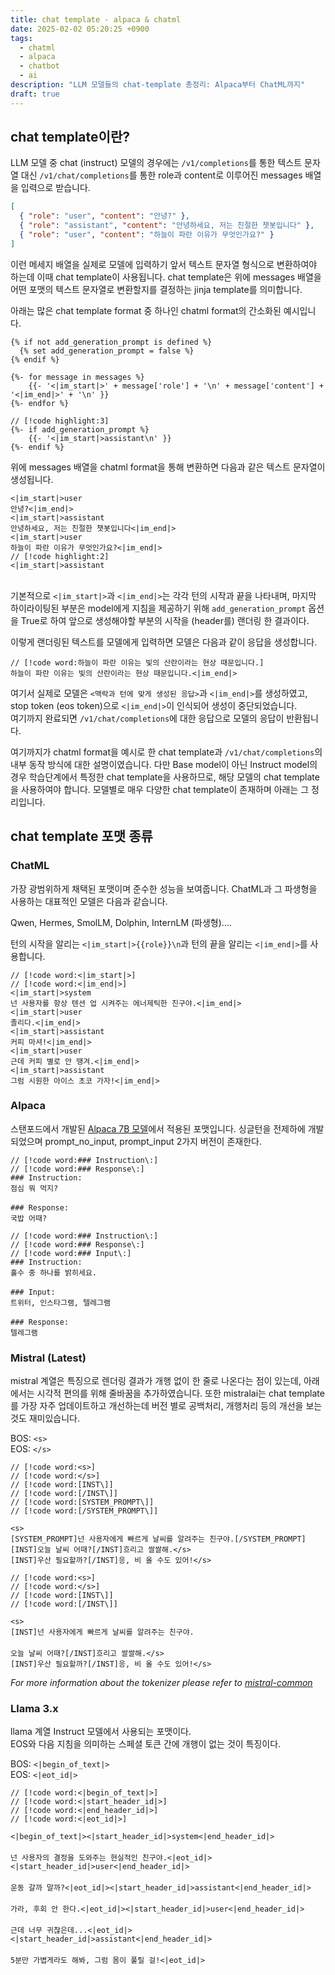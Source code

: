 ```yaml
---
title: chat template - alpaca & chatml
date: 2025-02-02 05:20:25 +0900
tags:
  - chatml
  - alpaca
  - chatbot
  - ai
description: "LLM 모델들의 chat-template 총정리: Alpaca부터 ChatML까지"
draft: true
---
```


## chat template이란?

LLM 모델 중 chat (instruct) 모델의 경우에는 `/v1/completions`를 통한 텍스트 문자열 대신 `/v1/chat/completions`를 통한 role과 content로 이루어진 messages 배열을 입력으로 받습니다.

```json
[
  { "role": "user", "content": "안녕?" },
  { "role": "assistant", "content": "안녕하세요, 저는 친절한 챗봇입니다" },
  { "role": "user", "content": "하늘이 파란 이유가 무엇인가요?" }
]
```

이런 메세지 배열을 실제로 모델에 입력하기 앞서 텍스트 문자열 형식으로 변환하여야 하는데 이때 chat template이 사용됩니다.
chat template은 위에 messages 배열을 어떤 포맷의 텍스트 문자열로 변환할지를 결정하는 jinja template를 의미합니다.

아래는 많은 chat template format 중 하나인 chatml format의 간소화된 예시입니다.

```jinja
{% if not add_generation_prompt is defined %}
  {% set add_generation_prompt = false %}
{% endif %}

{%- for message in messages %}
    {{- '<|im_start|>' + message['role'] + '\n' + message['content'] + '<|im_end|>' + '\n' }}
{%- endfor %}

// [!code highlight:3]
{%- if add_generation_prompt %}
    {{- '<|im_start|>assistant\n' }}
{%- endif %}
```

위에 messages 배열을 chatml format을 통해 변환하면 다음과 같은 텍스트 문자열이 생성됩니다.

```text
<|im_start|>user
안녕?<|im_end|>
<|im_start|>assistant
안녕하세요, 저는 친절한 챗봇입니다<|im_end|>
<|im_start|>user
하늘이 파란 이유가 무엇인가요?<|im_end|>
// [!code highlight:2]
<|im_start|>assistant
ㅤ
```

기본적으로 `<|im_start|>`과 `<|im_end|>`는 각각 턴의 시작과 끝을 나타내며, 마지막 하이라이팅된 부분은 model에게 지침을 제공하기 위해 `add_generation_prompt` 옵션을 True로 하여 앞으로 생성해야할 부분의 시작을 (header를) 랜더링 한 결과이다.

이렇게 랜더링된 텍스트를 모델에게 입력하면 모델은 다음과 같이 응답을 생성합니다.

```text
// [!code word:하늘이 파란 이유는 빛의 산란이라는 현상 때문입니다.]
하늘이 파란 이유는 빛의 산란이라는 현상 때문입니다.<|im_end|>
```

여기서 실제로 모델은 `<맥락과 턴에 맞게 생성된 응답>`과 `<|im_end|>`를 생성하였고, stop token (eos token)으로 `<|im_end|>`이 인식되어 생성이 중단되었습니다.  
여기까지 완료되면 `/v1/chat/completions`에 대한 응답으로 모델의 응답이 반환됩니다.

여기까지가 chatml format을 예시로 한 chat template과 `/v1/chat/completions`의 내부 동작 방식에 대한 설명이였습니다.
다만 Base model이 아닌 Instruct model의 경우 학습단계에서 특정한 chat template을 사용하므로, 해당 모델의 chat template을 사용하여야 합니다.
모델별로 매우 다양한 chat template이 존재하며 아래는 그 정리입니다.

## chat template 포맷 종류

### ChatML

가장 광범위하게 채택된 포맷이며 준수한 성능을 보여줍니다.
ChatML과 그 파생형을 사용하는 대표적인 모델은 다음과 같습니다.

Qwen, Hermes, SmolLM, Dolphin, InternLM (파생형)....

턴의 시작을 알리는 `<|im_start|>{{role}}\n`과 턴의 끝을 알리는 `<|im_end|>`를 사용합니다.

```text
// [!code word:<|im_start|>]
// [!code word:<|im_end|>]
<|im_start|>system
넌 사용자를 항상 텐션 업 시켜주는 에너제틱한 친구야.<|im_end|>
<|im_start|>user
졸리다.<|im_end|>
<|im_start|>assistant
커피 마셔!<|im_end|>
<|im_start|>user
근데 커피 별로 안 땡겨.<|im_end|>
<|im_start|>assistant
그럼 시원한 아이스 초코 가자!<|im_end|>
```

### Alpaca

스탠포드에서 개발된 [Alpaca 7B 모델](https://crfm.stanford.edu/2023/03/13/alpaca.html)에서 적용된 포맷입니다.
싱글턴을 전제하에 개발되었으며 prompt_no_input, prompt_input 2가지 버전이 존재한다.

```text tab="prompt_no_input"
// [!code word:### Instruction\:]
// [!code word:### Response\:]
### Instruction:
점심 뭐 먹지?
ㅤ
### Response:
국밥 어때?
```

```text tab="prompt_input"
// [!code word:### Instruction\:]
// [!code word:### Response\:]
// [!code word:### Input\:]
### Instruction:
홀수 중 하나를 밝히세요.
ㅤ
### Input:
트위터, 인스타그램, 텔레그램
ㅤ
### Response:
텔레그램
```

### Mistral (Latest)

mistral 계열은 특징으로 렌더링 결과가 개행 없이 한 줄로 나온다는 점이 있는데, 아래에서는 시각적 편의를 위해 줄바꿈을 추가하였습니다.
또한 mistralai는 chat template를 가장 자주 업데이트하고 개선하는데 버전 별로 공백처리, 개행처리 등의 개선을 보는 것도 재미있습니다.

BOS: `<s>`  
EOS: `</s>`

```text title="mistralai/Mistral-Small-24B-Instruct-2501 (V7-Tekken)"
// [!code word:<s>]
// [!code word:</s>]
// [!code word:[INST\]]
// [!code word:[/INST\]]
// [!code word:[SYSTEM_PROMPT\]]
// [!code word:[/SYSTEM_PROMPT\]]

<s>
[SYSTEM_PROMPT]넌 사용자에게 빠르게 날씨를 알려주는 친구야.[/SYSTEM_PROMPT]
[INST]오늘 날씨 어때?[/INST]흐리고 쌀쌀해.</s>
[INST]우산 필요할까?[/INST]응, 비 올 수도 있어!</s>
```

```text title="mistralai/Ministral-8B-Instruct-2410 (V3-Tekken)"
// [!code word:<s>]
// [!code word:</s>]
// [!code word:[INST\]]
// [!code word:[/INST\]]

<s>
[INST]넌 사용자에게 빠르게 날씨를 알려주는 친구야.
ㅤ
오늘 날씨 어때?[/INST]흐리고 쌀쌀해.</s>
[INST]우산 필요할까?[/INST]응, 비 올 수도 있어!</s>
```

_For more information about the tokenizer please refer to [mistral-common](https://github.com/mistralai/mistral-common)_

### Llama 3.x

llama 계열 Instruct 모델에서 사용되는 포맷이다.  
EOS와 다음 지침을 의미하는 스페셜 토큰 간에 개행이 없는 것이 특징이다.

BOS: `<|begin_of_text|>`  
EOS: `<|eot_id|>`

```text title="meta-llama/Llama-3.3-70B-Instruct"
// [!code word:<|begin_of_text|>]
// [!code word:<|start_header_id|>]
// [!code word:<|end_header_id|>]
// [!code word:<|eot_id|>]

<|begin_of_text|><|start_header_id|>system<|end_header_id|>
ㅤ
넌 사용자의 결정을 도와주는 현실적인 친구야.<|eot_id|><|start_header_id|>user<|end_header_id|>
ㅤ
운동 갈까 말까?<|eot_id|><|start_header_id|>assistant<|end_header_id|>
ㅤ
가라, 후회 안 한다.<|eot_id|><|start_header_id|>user<|end_header_id|>
ㅤ
근데 너무 귀찮은데...<|eot_id|><|start_header_id|>assistant<|end_header_id|>
ㅤ
5분만 가볍게라도 해봐, 그럼 몸이 풀릴 걸!<|eot_id|>
```
